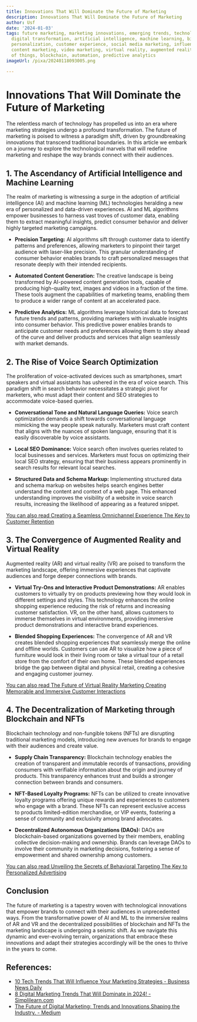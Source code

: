 ```yaml
---
title: Innovations That Will Dominate the Future of Marketing
description: Innovations That Will Dominate the Future of Marketing
author: Usf
date: '2024-01-03'
tags: future marketing, marketing innovations, emerging trends, technology advancements,
  digital transformation, artificial intelligence, machine learning, big data analytics,
  personalization, customer experience, social media marketing, influencer marketing,
  content marketing, video marketing, virtual reality, augmented reality, internet
  of things, blockchain, automation, predictive analytics
imageUrl: /pixa/20240118093005.png

---
```

# Innovations That Will Dominate the Future of Marketing

The relentless march of technology has propelled us into an  era where marketing strategies undergo a profound transformation. The  future of marketing is poised to witness a paradigm shift, driven by groundbreaking innovations that transcend traditional  boundaries. In  this article we embark on a journey to explore the technological marvels that will redefine marketing and reshape the way brands connect with their audiences.

## 1. The Ascendancy of  Artificial Intelligence and Machine Learning

The realm  of marketing is witnessing a surge in the adoption of artificial intelligence (AI) and  machine learning (ML) technologies heralding a new era of personalized and  data-driven experiences. AI and  ML algorithms empower businesses to harness vast  troves of customer data, enabling them to extract meaningful insights, predict consumer behavior and deliver highly targeted marketing campaigns.

- **Precision Targeting:** AI algorithms sift  through customer data to identify patterns  and preferences, allowing marketers to pinpoint their target audience  with laser-like  precision. This granular understanding of consumer behavior enables  brands to craft personalized messages that resonate deeply  with their intended recipients.

- **Automated Content Generation:** The creative landscape is being transformed by AI-powered content generation tools, capable of producing high-quality text, images  and videos in a fraction of the time. These tools augment the capabilities of marketing teams, enabling them to produce a wider range  of content at an accelerated pace.

- **Predictive Analytics:** ML algorithms leverage  historical data  to forecast future trends and patterns, providing  marketers  with invaluable insights into consumer  behavior. This predictive  power enables brands to anticipate customer  needs and preferences allowing them to stay ahead of the curve  and deliver products and services that align seamlessly with market demands.

## 2. The Rise of Voice Search Optimization

The proliferation of voice-activated devices such as smartphones, smart speakers and virtual assistants has ushered in the era of voice search. This paradigm shift in search behavior necessitates a strategic  pivot for  marketers, who must adapt their content and SEO strategies to accommodate voice-based queries.

- **Conversational Tone and Natural Language Queries:** Voice search optimization demands a shift towards conversational language mimicking the way people speak naturally. Marketers must craft content that aligns with the nuances of spoken language, ensuring that it is easily discoverable by voice assistants.

- **Local SEO Dominance:** Voice search often involves queries related  to local businesses and services. Marketers must focus on optimizing their local SEO strategy, ensuring that their business appears prominently in search results for  relevant  local searches.

- **Structured Data and Schema Markup:** Implementing structured data and schema markup on websites  helps search engines better understand the content  and context of a web page. This enhanced understanding improves  the visibility  of  a website in voice search results,  increasing the  likelihood of appearing as a featured  snippet.

[You can also read  Creating a Seamless Omnichannel Experience The Key  to Customer Retention](Creating%20a%20Seamless%20Omnichannel%20Experience%20The%20Key%20to%20Customer%20Retention)


## 3. The Convergence of Augmented  Reality and Virtual  Reality

Augmented reality (AR) and virtual reality (VR) are poised to transform the marketing landscape, offering immersive experiences that captivate audiences and forge deeper connections with brands.

- **Virtual Try-Ons and  Interactive Product Demonstrations:** AR enables customers to virtually try  on products previewing how they would look in  different settings  and styles.  This technology enhances the online shopping experience reducing the risk of returns and  increasing customer satisfaction. VR, on the other hand, allows customers to immerse themselves in virtual environments, providing immersive product demonstrations and interactive  brand experiences.

- **Blended Shopping Experiences:** The  convergence of AR and VR creates  blended shopping experiences that seamlessly  merge the online and offline worlds. Customers can use  AR to visualize how a piece  of furniture would look in their living room or take a virtual tour of a retail store from the comfort of their  own home. These blended experiences bridge the gap between digital and physical  retail, creating a cohesive and engaging customer journey.

[You can  also read The Future of  Virtual Reality Marketing Creating Memorable and Immersive Customer Interactions](The%20Future%20of%20Virtual%20Reality%20Marketing%20Creating%20Memorable%20and%20Immersive%20Customer%20Interactions)


## 4. The Decentralization of  Marketing through Blockchain and  NFTs

Blockchain technology and non-fungible tokens (NFTs) are disrupting traditional marketing models, introducing new avenues for brands to engage with their audiences  and create  value.

- **Supply  Chain Transparency:** Blockchain technology enables the creation of transparent and immutable records of transactions, providing consumers with verifiable  information about the origin and journey of products. This transparency enhances trust and builds a stronger connection between brands and consumers.

- **NFT-Based Loyalty Programs:** NFTs can be utilized to create innovative loyalty programs offering unique rewards and experiences to customers who engage with a brand. These NFTs can represent exclusive access  to products limited-edition merchandise, or VIP events, fostering  a sense of community and exclusivity among  brand advocates.

- **Decentralized Autonomous Organizations (DAOs):**  DAOs are blockchain-based organizations governed by their members,  enabling  collective  decision-making and ownership. Brands can leverage DAOs to involve their community in  marketing decisions, fostering a sense of empowerment and shared  ownership among customers.

[You can also read Unveiling the  Secrets  of Behavioral Targeting The  Key to Personalized Advertising](Unveiling%20the%20Secrets%20of%20Behavioral%20Targeting%20The%20Key%20to%20Personalized%20Advertising)


## Conclusion

The future  of marketing is  a tapestry woven with  technological innovations that empower brands to connect  with their audiences in unprecedented ways. From the transformative  power of AI and ML  to the immersive realms of AR and VR and the decentralized  possibilities of blockchain and NFTs the marketing landscape  is undergoing  a seismic shift. As  we navigate this dynamic and ever-evolving terrain, organizations that embrace these innovations and adapt their  strategies accordingly  will be the ones to thrive in the years to  come.

## References:
- [10 Tech Trends That Will Influence Your Marketing Strategies - Business News Daily](https://www.businessnewsdaily.com/8564-future-of-marketing.html)
- [8 Digital Marketing Trends That Will Dominate in 2024! - Simplilearn.com](https://www.simplilearn.com/online-digital-marketing-trends-article)
- [The Future of Digital Marketing: Trends and Innovations Shaping the Industry. - Medium](https://medium.com/@diginimbus39/the-future-of-digital-marketing-trends-and-innovations-shaping-the-industry-606e155fe7a6)
